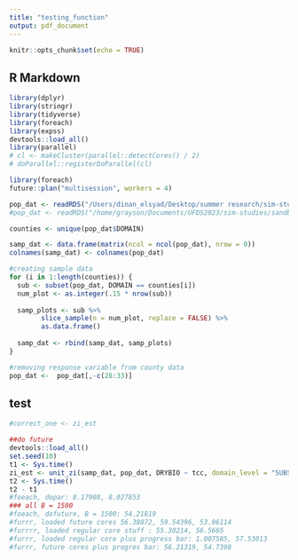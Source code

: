 ```yaml
---
title: "testing_function"
output: pdf_document
---
```


```r
knitr::opts_chunk$set(echo = TRUE)
```

## R Markdown

```r
library(dplyr)
library(stringr)
library(tidyverse)
library(foreach)
library(expss)
devtools::load_all()
library(parallel)
# cl <- makeCluster(parallel::detectCores() / 2)
# doParallel::registerDoParallel(cl)

library(foreach)
future::plan("multisession", workers = 4)

```


```r

pop_dat <- readRDS("/Users/dinan_elsyad/Desktop/summer research/sim-studies/sandbox/sim_samp.rds")
#pop_dat <- readRDS("/home/grayson/Documents/UFDS2023/sim-studies/sandbox/sim_samp.rds")

counties <- unique(pop_dat$DOMAIN)

samp_dat <- data.frame(matrix(ncol = ncol(pop_dat), nrow = 0))
colnames(samp_dat) <- colnames(pop_dat)

#creating sample data 
for (i in 1:length(counties)) {
  sub <- subset(pop_dat, DOMAIN == counties[i])
  num_plot <- as.integer(.15 * nrow(sub))
  
  samp_plots <- sub %>%
        slice_sample(n = num_plot, replace = FALSE) %>%
        as.data.frame()
  
  samp_dat <- rbind(samp_dat, samp_plots)
}

#removing response variable from county data 
pop_dat <-  pop_dat[,-c(28:33)]


```


## test

```r

#correct_one <- zi_est

##do future 
devtools::load_all()
set.seed(10)
t1 <- Sys.time()
zi_est <- unit_zi(samp_dat, pop_dat, DRYBIO ~ tcc, domain_level = "SUBSECTION", mse_est = T, B = 1500)
t2 <- Sys.time()
t2 - t1 
#foeach, dopar: 8.17908, 8.027853
### all B = 1500
#foeach, dofuture, B = 1500: 54.21819 
#furrr, loaded future cores 56.38872, 59.54396, 53.96114
#furrrr, loaded regular core stuff : 55.30214, 56.5665
#furrr, loaded regular core plus progress bar: 1.007585, 57.53013
#furrr, future cores plus progres bar: 56.21319, 54.7398

```


